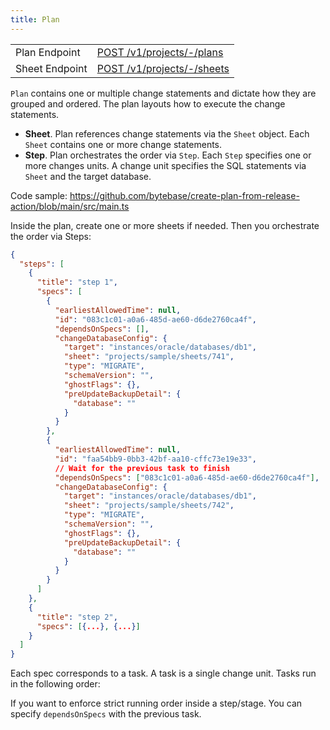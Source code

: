```yaml
---
title: Plan
---
```



|               |                                             |
| ------------- | ------------------------------------------- |
| Plan Endpoint | [POST /v1/projects/-/plans](/api-reference/planservice/post-v1projects-plans) |
| Sheet Endpoint | [POST /v1/projects/-/sheets](/api-reference/sheetservice/post-v1projects-sheets) |

`Plan` contains one or multiple change statements and dictate how they are grouped and ordered. The plan layouts how to execute the change statements.

- **Sheet**. Plan references change statements via the `Sheet` object. Each `Sheet` contains one or more change statements.
- **Step**. Plan orchestrates the order via `Step`. Each `Step` specifies one or more changes units. A change unit specifies the SQL statements via `Sheet` and the target database.

Code sample: https://github.com/bytebase/create-plan-from-release-action/blob/main/src/main.ts

Inside the plan, create one or more sheets if needed. Then you orchestrate the order via Steps:

```json
{
  "steps": [
    {
      "title": "step 1",
      "specs": [
        {
          "earliestAllowedTime": null,
          "id": "083c1c01-a0a6-485d-ae60-d6de2760ca4f",
          "dependsOnSpecs": [],
          "changeDatabaseConfig": {
            "target": "instances/oracle/databases/db1",
            "sheet": "projects/sample/sheets/741",
            "type": "MIGRATE",
            "schemaVersion": "",
            "ghostFlags": {},
            "preUpdateBackupDetail": {
              "database": ""
            }
          }
        },
        {
          "earliestAllowedTime": null,
          "id": "faa54bb9-0bb3-42bf-aa10-cffc73e19e33",
          // Wait for the previous task to finish
          "dependsOnSpecs": ["083c1c01-a0a6-485d-ae60-d6de2760ca4f"],
          "changeDatabaseConfig": {
            "target": "instances/oracle/databases/db1",
            "sheet": "projects/sample/sheets/742",
            "type": "MIGRATE",
            "schemaVersion": "",
            "ghostFlags": {},
            "preUpdateBackupDetail": {
              "database": ""
            }
          }
        }
      ]
    },
    {
      "title": "step 2",
      "specs": [{...}, {...}]
    }
  ]
}
```

Each spec corresponds to a task. A task is a single change unit. Tasks run in the following order:

<TaskRunOrder />

If you want to enforce strict running order inside a step/stage. You can specify `dependsOnSpecs` with the previous task.
